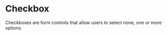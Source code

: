 

# Checkbox

<div className="d-flex gap-2 align-items-center">
  <Tags />
  <DeprecatedTags
    url="/docs/legacy/checkbox"
    hasDeprecatedAncestor={true}
  ></DeprecatedTags>
</div>

<!-- introduction start -->
Checkboxes are form controls that allow users to select none, one or more options.
<!-- introduction end -->

<LinkableDocsTabs>
  <DocsUx />
  <DocsCode />
</LinkableDocsTabs>
